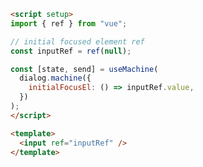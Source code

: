 ```md {5,10,16}
<script setup>
import { ref } from "vue";

// initial focused element ref
const inputRef = ref(null);

const [state, send] = useMachine(
  dialog.machine({
    initialFocusEl: () => inputRef.value,
  })
);
</script>

<template>
  <input ref="inputRef" />
</template>
```
